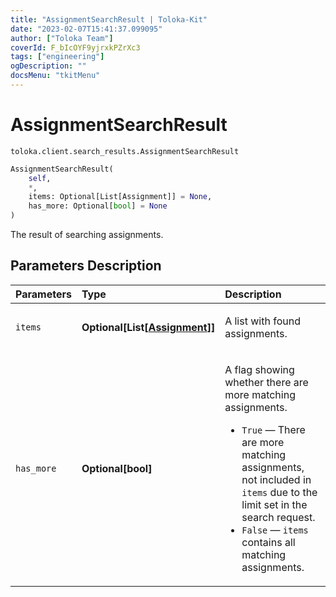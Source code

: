 ```yaml
---
title: "AssignmentSearchResult | Toloka-Kit"
date: "2023-02-07T15:41:37.099095"
author: ["Toloka Team"]
coverId: F_bIcOYF9yjrxkPZrXc3
tags: ["engineering"]
ogDescription: ""
docsMenu: "tkitMenu"
---
```


# AssignmentSearchResult
`toloka.client.search_results.AssignmentSearchResult`

```python
AssignmentSearchResult(
    self,
    *,
    items: Optional[List[Assignment]] = None,
    has_more: Optional[bool] = None
)
```

The result of searching assignments.

## Parameters Description

| Parameters | Type | Description |
| :----------| :----| :-----------|
`items`|**Optional\[List\[[Assignment](/docs-new/toloka-kit/reference/toloka.client.assignment.Assignment)\]\]**|<p>A list with found assignments.</p>
`has_more`|**Optional\[bool\]**|<p>A flag showing whether there are more matching assignments.</p> <ul> <li>`True` — There are more matching assignments, not included in `items` due to the limit set in the search request.</li> <li>`False` — `items` contains all matching assignments.</li> </ul>
